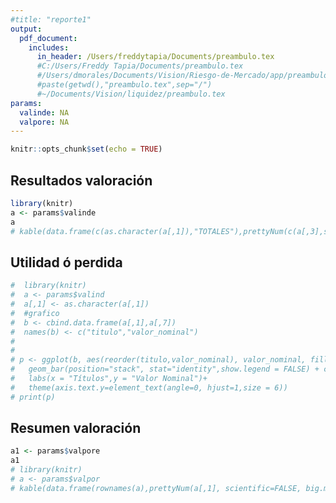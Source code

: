 ```yaml
---
#title: "reporte1"
output: 
  pdf_document:
    includes:
      in_header: /Users/freddytapia/Documents/preambulo.tex
      #C:/Users/Freddy Tapia/Documents/preambulo.tex
      #/Users/dmorales/Documents/Vision/Riesgo-de-Mercado/app/preambulo.tex
      #paste(getwd(),"preambulo.tex",sep="/") 
      #~/Documents/Vision/liquidez/preambulo.tex
params:
  valinde: NA
  valpore: NA
---
```


```r
knitr::opts_chunk$set(echo = TRUE)
```

## Resultados valoración

```r
library(knitr)
a <- params$valinde
a
# kable(data.frame(c(as.character(a[,1]),"TOTALES"),prettyNum(c(a[,3],sum(a[,3])), scientific=FALSE, big.mark="."),c(a[,4],sum(a[,4]*a[,3])/sum(a[,3])),c(a[,5],sum(a[,5]*a[,3])/sum(a[,3])),prettyNum(c(a[,6],sum(a[,6])), scientific=FALSE, big.mark="."),prettyNum(c(a[,7],sum(a[,7])), scientific=FALSE, big.mark=".")),col.names=c("Títulos","Valor Nominal", "Precio hoy","Precio mercado","MTM","UTD/PER"),align="c")
```

## Utilidad ó perdida

```r
#  library(knitr)
#  a <- params$valind
#  a[,1] <- as.character(a[,1])
#  #grafico
#  b <- cbind.data.frame(a[,1],a[,7])
#  names(b) <- c("titulo","valor_nominal")
#       
# 
# p <- ggplot(b, aes(reorder(titulo,valor_nominal), valor_nominal, fill = titulo)) +
#   geom_bar(position="stack", stat="identity",show.legend = FALSE) + coord_flip() +
#   labs(x = "Títulos",y = "Valor Nominal")+
#   theme(axis.text.y=element_text(angle=0, hjust=1,size = 6))
# print(p)

```

\newpage 

## Resumen valoración

```r
a1 <- params$valpore
a1
# library(knitr)
# a <- params$valpor
# kable(data.frame(rownames(a),prettyNum(a[,1], scientific=FALSE, big.mark="."),prettyNum(a[,2], scientific=FALSE, big.mark="."),prettyNum(a[,3], scientific=FALSE, big.mark=".")),col.names=c("Títulos","Valor Nominal","Precio promedio mercado","UTD/PER"),align="c")
```
